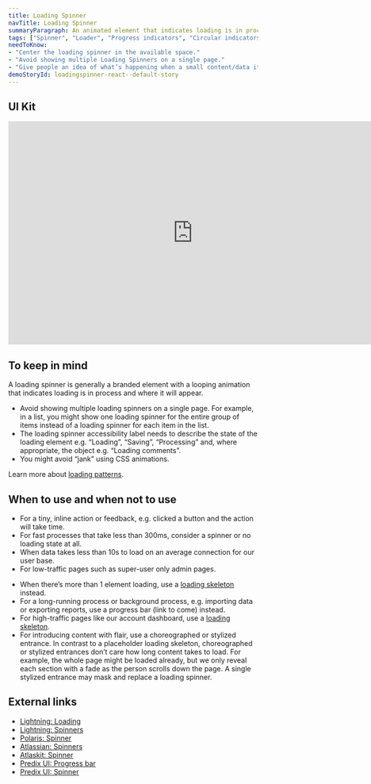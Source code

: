 ```yaml
---
title: Loading Spinner
navTitle: Loading Spinner
summaryParagraph: An animated element that indicates loading is in process and where it will appear when loading data is slow.
tags: ["Spinner", "Loader", "Progress indicators", "Circular indicators", "Indeterminate indicators"]
needToKnow:
- "Center the loading spinner in the available space."
- "Avoid showing multiple Loading Spinners on a single page."
- "Give people an idea of what’s happening when a small content/data item takes less than 10s to load."
demoStoryId: loadingspinner-react--default-story
---
```



## UI Kit

<iframe style="border: none;" width="744" height="450" src="https://www.figma.com/embed?embed_host=share&url=https%3A%2F%2Fwww.figma.com%2Ffile%2FeZKEE5kXbEMY3lx84oz8iN%2F%25E2%259D%25A4%25EF%25B8%258F-UI-Kit-Heart%3Fnode-id%3D1929%253A20942" allowfullscreen></iframe>

## To keep in mind

A loading spinner is generally a branded element with a looping animation that indicates loading is in process and where it will appear.

* Avoid showing multiple loading spinners on a single page. For example, in a list, you might show one loading spinner for the entire group of items instead of a loading spinner for each item in the list.
* The loading spinner accessibility label needs to describe the state of the loading element e.g. “Loading”, “Saving”, “Processing” and, where appropriate, the object e.g. “Loading comments”.
* You might avoid “jank” using CSS animations.

Learn more about [loading patterns](/guidelines/loading-patterns/).

## When to use and when not to use

<WhenToUseAndWhenNotToUse>
<WhenToUse>

* For a tiny, inline action or feedback, e.g. clicked a button and the action will take time.
* For fast processes that take less than 300ms, consider a spinner or no loading state at all.
* When data takes less than 10s to load on an average connection for our user base.
* For low-traffic pages such as super-user only admin pages.

</WhenToUse>
<WhenNotToUse>

* When there’s more than 1 element loading, use a [loading skeleton](/components/loading-skeleton) instead.
* For a long-running process or background process, e.g. importing data or exporting reports, use a progress bar (link to come) instead.
* For high-traffic pages like our account dashboard, use a [loading skeleton](/components/loading-skeleton).
* For introducing content with flair, use a choreographed or stylized entrance. In contrast to a placeholder loading skeleton, choreographed or stylized entrances don’t care how long content takes to load. For example, the whole page might be loaded already, but we only reveal each section with a fade as the person scrolls down the page. A single stylized entrance may mask and replace a loading spinner.

</WhenNotToUse>
</WhenToUseAndWhenNotToUse>

## External links

- [Lightning: Loading](https://www.lightningdesignsystem.com/guidelines/loading/#site-main-content)
- [Lightning: Spinners](https://www.lightningdesignsystem.com/components/spinners/)
- [Polaris: Spinner](https://polaris.shopify.com/components/feedback-indicators/spinner#navigation)
- [Atlassian: Spinners](https://atlassian.design/guidelines/product/components/spinners)
- [Atlaskit: Spinner](https://atlaskit.atlassian.com/packages/core/spinner)
- [Predix UI: Progress bar](https://www.predix-ui.com/#/elements/px-progress-bar)
- [Predix UI: Spinner](https://www.predix-ui.com/#/elements/px-spinner)

